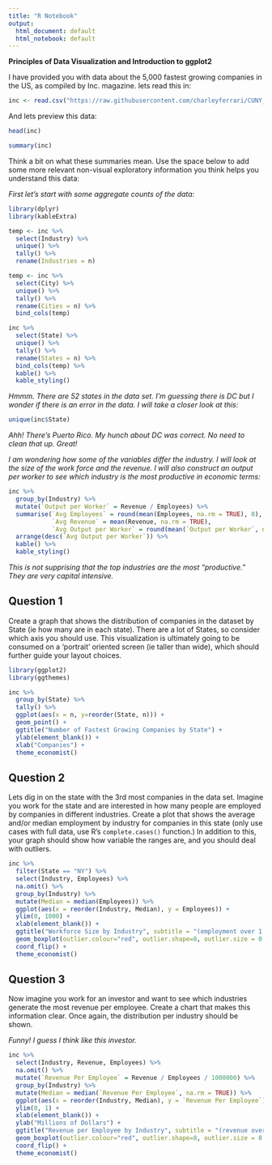 ```yaml
---
title: "R Notebook"
output:
  html_document: default
  html_notebook: default
---
```


**Principles of Data Visualization and Introduction to ggplot2**

I have provided you with data about the 5,000 fastest growing companies in the US, as compiled by Inc. magazine. lets read this in:

```r

inc <- read.csv("https://raw.githubusercontent.com/charleyferrari/CUNY_DATA_608/master/module1/Data/inc5000_data.csv", header= TRUE)

```

And lets preview this data:

```r

head(inc)

```
```r

summary(inc)

```

Think a bit on what these summaries mean. Use the space below to add some more relevant non-visual exploratory information you think helps you understand this data:

*First let's start with some aggregate counts of the data:*

```r
library(dplyr)
library(kableExtra)

temp <- inc %>%
  select(Industry) %>%
  unique() %>%
  tally() %>%
  rename(Industries = n)

temp <- inc %>%
  select(City) %>%
  unique() %>%
  tally() %>%
  rename(Cities = n) %>%
  bind_cols(temp)

inc %>%
  select(State) %>%
  unique() %>%
  tally() %>%
  rename(States = n) %>%
  bind_cols(temp) %>%
  kable() %>%
  kable_styling()
```

*Hmmm.  There are 52 states in the data set.  I'm guessing there is DC but I wonder if there is an error in the data.  I will take a closer look at this:*

```r
unique(inc$State)
```

*Ahh!  There's Puerto Rico.  My hunch about DC was correct.  No need to clean that up.  Great!*

*I am wondering how some of the variables differ the industry.  I will look at the size of the work force and the revenue.  I will also construct an output per worker to see which industry is the most productive in economic terms:*

```r
inc %>%
  group_by(Industry) %>%
  mutate(`Output per Worker` = Revenue / Employees) %>%
  summarise(`Avg Employees` = round(mean(Employees, na.rm = TRUE), 0),
            `Avg Revenue` = mean(Revenue, na.rm = TRUE),
            `Avg Output per Worker` = round(mean(`Output per Worker`, na.rm = TRUE), 0)) %>%
  arrange(desc(`Avg Output per Worker`)) %>%
  kable() %>%
  kable_styling()
```

*This is not supprising that the top industries are the most "productive."  They are very capital intensive.*

## Question 1

Create a graph that shows the distribution of companies in the dataset by State (ie how many are in each state). There are a lot of States, so consider which axis you should use. This visualization is ultimately going to be consumed on a 'portrait' oriented screen (ie taller than wide), which should further guide your layout choices.

```r
library(ggplot2)
library(ggthemes)

inc %>%
  group_by(State) %>%
  tally() %>%
  ggplot(aes(x = n, y=reorder(State, n))) +
  geom_point() +
  ggtitle("Number of Fastest Growing Companies by State") +
  ylab(element_blank()) + 
  xlab("Companies") + 
  theme_economist()
```

## Question 2

Lets dig in on the state with the 3rd most companies in the data set. Imagine you work for the state and are interested in how many people are employed by companies in different industries. Create a plot that shows the average and/or median employment by industry for companies in this state (only use cases with full data, use R's `complete.cases()` function.) In addition to this, your graph should show how variable the ranges are, and you should deal with outliers.

```r
inc %>%
  filter(State == "NY") %>%
  select(Industry, Employees) %>%
  na.omit() %>%
  group_by(Industry) %>%
  mutate(Median = median(Employees)) %>%
  ggplot(aes(x = reorder(Industry, Median), y = Employees)) +
  ylim(0, 1000) +
  xlab(element_blank()) + 
  ggtitle("Workforce Size by Industry", subtitle = "(employment over 1,000 not shown)") +
  geom_boxplot(outlier.colour="red", outlier.shape=8, outlier.size = 0.9) +
  coord_flip() +
  theme_economist()
```

## Question 3

Now imagine you work for an investor and want to see which industries generate the most revenue per employee. Create a chart that makes this information clear. Once again, the distribution per industry should be shown.

*Funny!  I guess I think like this investor.*
  
```r
inc %>%
  select(Industry, Revenue, Employees) %>%
  na.omit() %>%
  mutate(`Revenue Per Employee` = Revenue / Employees / 1000000) %>%
  group_by(Industry) %>%
  mutate(Median = median(`Revenue Per Employee`, na.rm = TRUE)) %>%
  ggplot(aes(x = reorder(Industry, Median), y = `Revenue Per Employee`)) +
  ylim(0, 1) +
  xlab(element_blank()) + 
  ylab("Millions of Dollars") + 
  ggtitle("Revenue per Employee by Industry", subtitle = "(revenue over $1MM not shown)") +
  geom_boxplot(outlier.colour="red", outlier.shape=8, outlier.size = 0.9) +
  coord_flip() +
  theme_economist()
```


